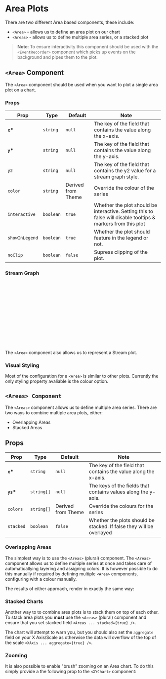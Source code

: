 
<Meta title="XYCharts/Area" />

# Area Plots

There are two different Area based components, these include:

-   `<Area>` - allows us to define an area plot on our chart
-   `<Areas>` - allows us to define multiple area series, or a stacked plot

> **Note**: To ensure interactivity this component should be used with the `<EventRecorder>` component which picks up events on the background and pipes them to the plot.

## `<Area>` Component

The `<Area>` component should be used when you want to plot a single area plot on a chart.

<Canvas of={AreaStories.Basic} />

### Props

| Prop           | Type      | Default            | Note                                                                                                         |
| -------------- | --------- | ------------------ | ------------------------------------------------------------------------------------------------------------ |
| **`x`\***      | `string`  | `null`             | The key of the field that contains the value along the x-axis.                                               |
| **`y`\***      | `string`  | `null`             | The key of the field that contains the value along the y-axis.                                               |
| `y2`           | `string`  | `null`             | The key of the field that contains the y2 value for a stream graph style.                                    |
| `color`        | `string`  | Derived from Theme | Override the colour of the series                                                                            |
| `interactive`  | `boolean` | `true`             | Whether the plot should be interactive. Setting this to false will disable tooltips & markers from this plot |
| `showInLegend` | `boolean` | `true`             | Whether the plot should feature in the legend or not.                                                        |
| `noClip`       | `boolean` | `false`            | Supress clipping of the plot.                                                                                |

### Stream Graph

```javascript
export const StreamAreaTemplate = (args) => (
    <Chart {...args} data={sales_records_dataset}>
        <YAxis fields={[args.y, args.y2]} />
        <XAxis fields={[args.x]} showGridlines={false} />
        <Area
            x={args.x}
            y={args.y}
            y2={args.y2}
            radius={args.radius}
            color={args.color}
            animationDuration={args.animationDuration}
        />
    </Chart>
);
```

The `<Area>` component also allows us to represent a Stream plot.

<Canvas of={AreaStories.Stream} />

### Visual Styling

Most of the configuration for a `<Area>` is similar to other plots. Currently the only styling property avaliable is the colour option.

<Canvas of={AreaStories.Color} />

## `<Areas> Component`

The `<Areas>` component allows us to define multiple area series. There are two ways to combine multiple area plots, either:

-   Overlapping Areas
-   Stacked Areas

## Props

| Prop       | Type       | Default            | Note                                                                 |
| ---------- | ---------- | ------------------ | -------------------------------------------------------------------- |
| **`x`\***  | `string`   | `null`             | The key of the field that contains the value along the x-axis.       |
| **`ys`\*** | `string[]` | `null`             | The keys of the fields that contains values along the y-axis.        |
| `colors`   | `string[]` | Derived from Theme | Override the colours for the series                                  |
| `stacked`  | `boolean`  | `false`            | Whether the plots should be stacked. If false they will be overlayed |

### Overlapping Areas

The simplest way is to use the `<Areas>` (plural) component. The `<Areas>` component allows us to define multiple series at once and takes care of automaticallying layering and assigning colors. It is however possible to do this manually if required by defining multiple `<Area>` components, configuring with a colour manually.

The results of either approach, render in exactly the same way:

<Canvas of={AreaStories.MultipleAreas} />


### Stacked Charts

Another way to to combine area plots is to stack them on top of each other. To stack area plots you **must** use the `<Areas>` (plural) component and ensure that you set stacked field `<Areas ... stacked={true} />`.

The chart will attempt to warn you, but you should also set the `aggregate` field on your X Axis/Scale as otherwise the data will overflow of the top of the scale `<XAxis ... aggregate={true} />`.

<Canvas of={AreaStories.StackedAreas} />

### Zooming

It is also possible to enable "brush" zooming on an Area chart. To do this simply provide a the following prop to the `<XYChart>` component:

```javascript
<XYChart zoomBrush="inline" />
```

<Canvas of={AreaStories.StackedAreasWithBrush} />
